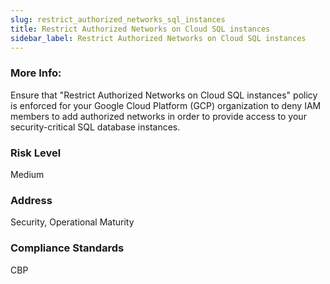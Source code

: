 ```yaml
---
slug: restrict_authorized_networks_sql_instances
title: Restrict Authorized Networks on Cloud SQL instances
sidebar_label: Restrict Authorized Networks on Cloud SQL instances
---
```


### More Info:

Ensure that "Restrict Authorized Networks on Cloud SQL instances" policy is enforced for your Google Cloud Platform (GCP) organization to deny IAM members to add authorized networks in order to provide access to your security-critical SQL database instances.

### Risk Level

Medium

### Address

Security, Operational Maturity

### Compliance Standards

CBP

